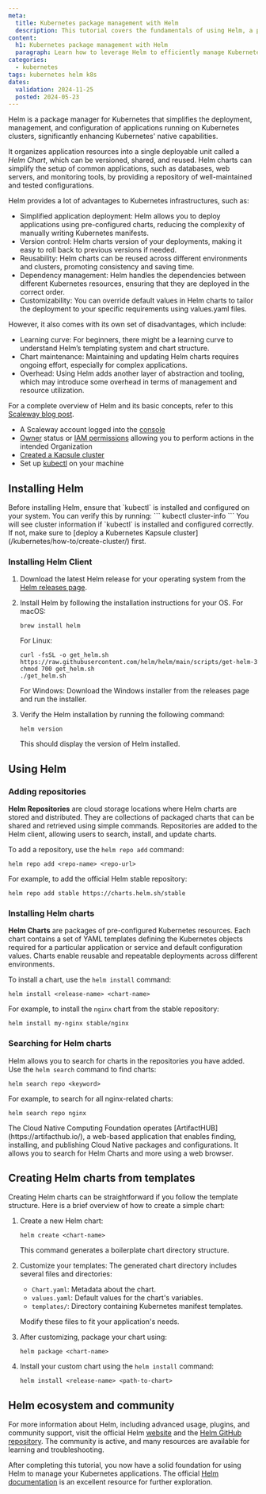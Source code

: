 ```yaml
---
meta:
  title: Kubernetes package management with Helm
  description: This tutorial covers the fundamentals of using Helm, a powerful package manager for Kubernetes, to simplify application deployment, management, and configuration.
content:
  h1: Kubernetes package management with Helm
  paragraph: Learn how to leverage Helm to efficiently manage Kubernetes applications through simplified deployments, version control, reusability, and more.
categories:
  - kubernetes
tags: kubernetes helm k8s
dates:
  validation: 2024-11-25
  posted: 2024-05-23
---
```


Helm is a package manager for Kubernetes that simplifies the deployment, management, and configuration of applications running on Kubernetes clusters, significantly enhancing Kubernetes' native capabilities.

It organizes application resources into a single deployable unit called a *Helm Chart*, which can be versioned, shared, and reused.
Helm charts can simplify the setup of common applications, such as databases, web servers, and monitoring tools, by providing a repository of well-maintained and tested configurations.

<Lightbox src="scaleway-helm-schema.webp" alt="" />

Helm provides a lot of advantages to Kubernetes infrastructures, such as:

- Simplified application deployment: Helm allows you to deploy applications using pre-configured charts, reducing the complexity of manually writing Kubernetes manifests.
- Version control: Helm charts version of your deployments, making it easy to roll back to previous versions if needed.
- Reusability: Helm charts can be reused across different environments and clusters, promoting consistency and saving time.
- Dependency management: Helm handles the dependencies between different Kubernetes resources, ensuring that they are deployed in the correct order.
- Customizability: You can override default values in Helm charts to tailor the deployment to your specific requirements using values.yaml files.

However, it also comes with its own set of disadvantages, which include:

- Learning curve: For beginners, there might be a learning curve to understand Helm’s templating system and chart structure.
- Chart maintenance: Maintaining and updating Helm charts requires ongoing effort, especially for complex applications.
- Overhead: Using Helm adds another layer of abstraction and tooling, which may introduce some overhead in terms of management and resource utilization.

For a complete overview of Helm and its basic concepts, refer to this [Scaleway blog post](https://www.scaleway.com/en/blog/helm-guide/).

<Macro id="requirements" />

- A Scaleway account logged into the [console](https://console.scaleway.com)
- [Owner](/iam/concepts/#owner) status or [IAM permissions](/iam/concepts/#permission) allowing you to perform actions in the intended Organization
- [Created a Kapsule cluster](/kubernetes/how-to/create-cluster/)
- Set up [kubectl](/kubernetes/how-to/connect-cluster-kubectl/) on your machine

## Installing Helm

<Message type="tip">
    Before installing Helm, ensure that `kubectl` is installed and configured on your system. You can verify this by running:
    ```
    kubectl cluster-info
    ```
    You will see cluster information if `kubectl` is installed and configured correctly. If not, make sure to [deploy a Kubernetes Kapsule cluster](/kubernetes/how-to/create-cluster/) first.
</Message> 

### Installing Helm Client

1. Download the latest Helm release for your operating system from the [Helm releases page](https://github.com/helm/helm/releases).
2. Install Helm by following the installation instructions for your OS.
   For macOS:
   ```
   brew install helm
   ```
   For Linux:
   ```
   curl -fsSL -o get_helm.sh https://raw.githubusercontent.com/helm/helm/main/scripts/get-helm-3
   chmod 700 get_helm.sh
   ./get_helm.sh
   ```
   For Windows:
   Download the Windows installer from the releases page and run the installer.

3. Verify the Helm installation by running the following command:
   ```
   helm version
   ```
   This should display the version of Helm installed.

## Using Helm

### Adding repositories

**Helm Repositories** are cloud storage locations where Helm charts are stored and distributed.
They are collections of packaged charts that can be shared and retrieved using simple commands.
Repositories are added to the Helm client, allowing users to search, install, and update charts.

To add a repository, use the `helm repo add` command:
```
helm repo add <repo-name> <repo-url>
```
For example, to add the official Helm stable repository:
```
helm repo add stable https://charts.helm.sh/stable
```

### Installing Helm charts

**Helm Charts** are packages of pre-configured Kubernetes resources.
Each chart contains a set of YAML templates defining the Kubernetes objects required for a particular application or service and default configuration values.
Charts enable reusable and repeatable deployments across different environments.

To install a chart, use the `helm install` command:
```
helm install <release-name> <chart-name>
```
For example, to install the `nginx` chart from the stable repository:
```
helm install my-nginx stable/nginx
```

### Searching for Helm charts

Helm allows you to search for charts in the repositories you have added. Use the `helm search` command to find charts:
```
helm search repo <keyword>
```
For example, to search for all nginx-related charts:
```
helm search repo nginx
```

<Message type="tip">
    The Cloud Native Computing Foundation operates [ArtifactHUB](https://artifacthub.io/), a web-based application that enables finding, installing, and publishing Cloud Native packages and configurations. 
    It allows you to search for Helm Charts and more using a web browser.
</Message>

## Creating Helm charts from templates

Creating Helm charts can be straightforward if you follow the template structure. Here is a brief overview of how to create a simple chart:

1. Create a new Helm chart:
   ```
   helm create <chart-name>
   ```
   This command generates a boilerplate chart directory structure.

2. Customize your templates:
   The generated chart directory includes several files and directories:
   - `Chart.yaml`: Metadata about the chart.
   - `values.yaml`: Default values for the chart's variables.
   - `templates/`: Directory containing Kubernetes manifest templates.

   Modify these files to fit your application's needs.

3. After customizing, package your chart using:
   ```
   helm package <chart-name>
   ```

4. Install your custom chart using the `helm install` command:
   ```
   helm install <release-name> <path-to-chart>
   ```

## Helm ecosystem and community

For more information about Helm, including advanced usage, plugins, and community support, visit the official Helm [website](https://helm.sh/) and the [Helm GitHub repository](https://github.com/helm/helm). The community is active, and many resources are available for learning and troubleshooting.

After completing this tutorial, you now have a solid foundation for using Helm to manage your Kubernetes applications. The official [Helm documentation](https://helm.sh/docs/) is an excellent resource for further exploration.